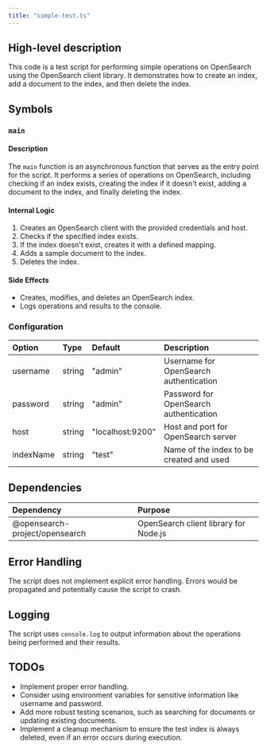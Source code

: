 ```yaml
---
title: "simple-test.ts"
---
```


## High-level description
This code is a test script for performing simple operations on OpenSearch using the OpenSearch client library. It demonstrates how to create an index, add a document to the index, and then delete the index.

## Symbols

### `main`
#### Description
The `main` function is an asynchronous function that serves as the entry point for the script. It performs a series of operations on OpenSearch, including checking if an index exists, creating the index if it doesn't exist, adding a document to the index, and finally deleting the index.

#### Internal Logic
1. Creates an OpenSearch client with the provided credentials and host.
2. Checks if the specified index exists.
3. If the index doesn't exist, creates it with a defined mapping.
4. Adds a sample document to the index.
5. Deletes the index.

#### Side Effects
- Creates, modifies, and deletes an OpenSearch index.
- Logs operations and results to the console.

### Configuration
| Option | Type | Default | Description |
|:-------|:-----|:--------|:------------|
| username | string | "admin" | Username for OpenSearch authentication |
| password | string | "admin" | Password for OpenSearch authentication |
| host | string | "localhost:9200" | Host and port for OpenSearch server |
| indexName | string | "test" | Name of the index to be created and used |

## Dependencies
| Dependency | Purpose |
|:-----------|:--------|
| @opensearch-project/opensearch | OpenSearch client library for Node.js |

## Error Handling
The script does not implement explicit error handling. Errors would be propagated and potentially cause the script to crash.

## Logging
The script uses `console.log` to output information about the operations being performed and their results.

## TODOs
- Implement proper error handling.
- Consider using environment variables for sensitive information like username and password.
- Add more robust testing scenarios, such as searching for documents or updating existing documents.
- Implement a cleanup mechanism to ensure the test index is always deleted, even if an error occurs during execution.